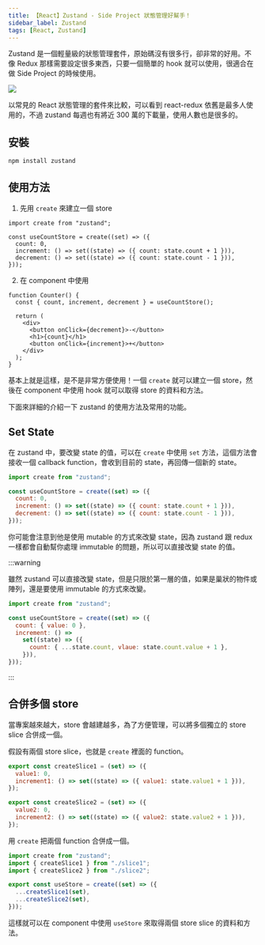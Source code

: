 ```yaml
---
title: 【React】Zustand - Side Project 狀態管理好幫手！
sidebar_label: Zustand
tags: [React, Zustand]
---
```



Zustand <TextPronounce text='zustand' lang='de-AT' /> 是一個輕量級的狀態管理套件，原始碼沒有很多行，卻非常的好用。不像 Redux 那樣需要設定很多東西，只要一個簡單的 hook 就可以使用，很適合在做 Side Project 的時候使用。

<Img src={image_1} />

以常見的 React 狀態管理的套件來比較，可以看到 react-redux 依舊是最多人使用的，不過 zustand 每週也有將近 300 萬的下載量，使用人數也是很多的。

## 安裝

```bash
npm install zustand
```

## 使用方法

1. 先用 `create` 來建立一個 store

```tsx
import create from "zustand";

const useCountStore = create((set) => ({
  count: 0,
  increment: () => set((state) => ({ count: state.count + 1 })),
  decrement: () => set((state) => ({ count: state.count - 1 })),
}));
```

2. 在 component 中使用

```tsx
function Counter() {
  const { count, increment, decrement } = useCountStore();

  return (
    <div>
      <button onClick={decrement}>-</button>
      <h1>{count}</h1>
      <button onClick={increment}>+</button>
    </div>
  );
}
```

<CodeSandbox
  url='https://codesandbox.io/embed/7d26zr?fontsize=14&hidenavigation=1&theme=dark'
  title='zustand-basic'
  codebasePath='/src/store.js'
/>

基本上就是這樣，是不是非常方便使用！一個 `create` 就可以建立一個 store，然後在 component 中使用 hook 就可以取得 store 的資料和方法。

下面來詳細的介紹一下 zustand 的使用方法及常用的功能。

## Set State

在 zustand 中，要改變 state 的值，可以在 `create` 中使用 `set` 方法，這個方法會接收一個 callback function，會收到目前的 state，再回傳一個新的 state。

```jsx {5-6}
import create from "zustand";

const useCountStore = create((set) => ({
  count: 0,
  increment: () => set((state) => ({ count: state.count + 1 })),
  decrement: () => set((state) => ({ count: state.count - 1 })),
}));
```

你可能會注意到他是使用 mutable 的方式來改變 state，因為 zustand 跟 redux 一樣都會自動幫你處理 immutable 的問題，所以可以直接改變 state 的值。

:::warning

雖然 zustand 可以直接改變 state，但是只限於第一層的值，如果是巢狀的物件或陣列，還是要使用 immutable 的方式來改變。

```jsx {7}
import create from "zustand";

const useCountStore = create((set) => ({
  count: { value: 0 },
  increment: () =>
    set((state) => ({
      count: { ...state.count, vlaue: state.count.value + 1 },
    })),
}));
```

:::

## 合併多個 store

當專案越來越大，store 會越建越多，為了方便管理，可以將多個獨立的 store slice 合併成一個。

假設有兩個 store slice，也就是 `create` 裡面的 function。

```jsx
export const createSlice1 = (set) => ({
  value1: 0,
  increment1: () => set((state) => ({ value1: state.value1 + 1 })),
});
```

```jsx
export const createSlice2 = (set) => ({
  value2: 0,
  increment2: () => set((state) => ({ value2: state.value2 + 1 })),
});
```

用 `create` 把兩個 function 合併成一個。

```jsx
import create from "zustand";
import { createSlice1 } from "./slice1";
import { createSlice2 } from "./slice2";

export const useStore = create((set) => ({
  ...createSlice1(set),
  ...createSlice2(set),
}));
```

這樣就可以在 component 中使用 `useStore` 來取得兩個 store slice 的資料和方法。

<CodeSandbox
  url='https://codesandbox.io/embed/hwyqlf?fontsize=14&hidenavigation=1&theme=dark'
  title='zustand-combine-store'
  codebasePath='/src/store/index.js'
/>
